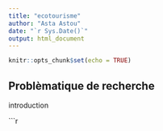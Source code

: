 ```yaml
---
title: "ecotourisme"
author: "Asta Astou"
date: "`r Sys.Date()`"
output: html_document
---
```


```r
knitr::opts_chunk$set(echo = TRUE)
```

## Problèmatique de recherche
introduction

```r
